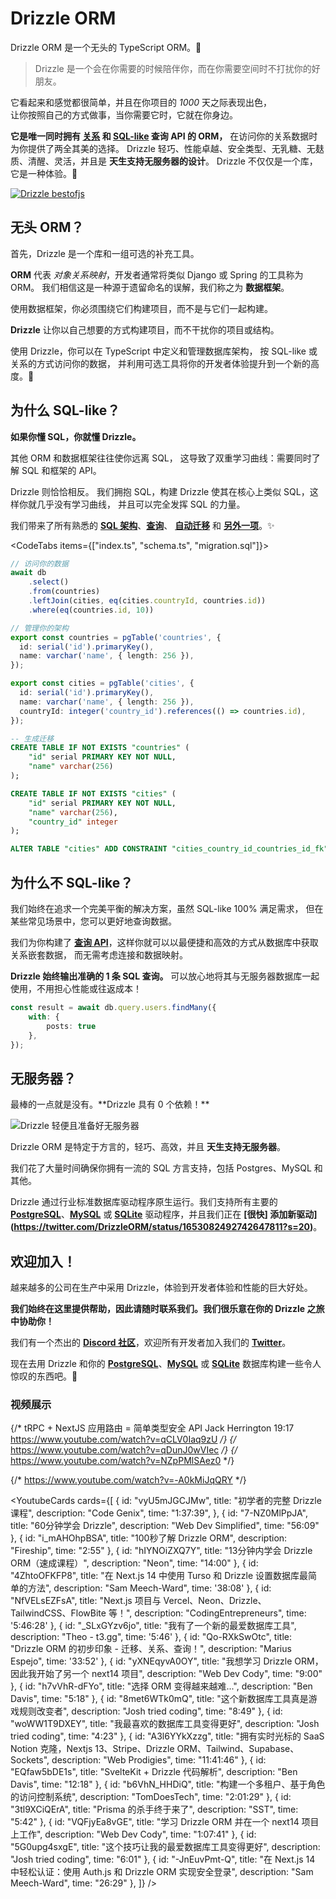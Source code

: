 
# Drizzle ORM

Drizzle ORM 是一个无头的 TypeScript ORM。🐲
> Drizzle 是一个会在你需要的时候陪伴你，而在你需要空间时不打扰你的好朋友。

它看起来和感觉都很简单，并且在你项目的 _1000_ 天之际表现出色，\
让你按照自己的方式做事，当你需要它时，它就在你身边。

**它是唯一同时拥有 [关系](/docs/rqb) 和 [SQL-like](/docs/select) 查询 API 的 ORM，** 
在访问你的关系数据时为你提供了两全其美的选择。 
Drizzle 轻巧、性能卓越、安全类型、无乳糖、无麸质、清醒、灵活，并且是 **天生支持无服务器的设计**。
Drizzle 不仅仅是一个库，它是一种体验。🤩

[![Drizzle bestofjs](@/assets/images/bestofjs.jpg)](https://bestofjs.org/projects/drizzle-orm)

## 无头 ORM？
首先，Drizzle 是一个库和一组可选的补充工具。

**ORM** 代表 _对象关系映射_，开发者通常将类似 Django 或 Spring 的工具称为 ORM。 
我们相信这是一种源于遗留命名的误解，我们称之为 **数据框架**。

<Callout type="error" emoji="️💔">
  使用数据框架，你必须围绕它们构建项目，而不是与它们一起构建。
</Callout>

**Drizzle** 让你以自己想要的方式构建项目，而不干扰你的项目或结构。

使用 Drizzle，你可以在 TypeScript 中定义和管理数据库架构，
按 SQL-like 或关系的方式访问你的数据，
并利用可选工具将你的开发者体验提升到一个新的高度。🤯

## 为什么 SQL-like？
**如果你懂 SQL，你就懂 Drizzle。**

其他 ORM 和数据框架往往使你远离 SQL，
这导致了双重学习曲线：需要同时了解 SQL 和框架的 API。

Drizzle 则恰恰相反。 
我们拥抱 SQL，构建 Drizzle 使其在核心上类似 SQL，这样你就几乎没有学习曲线，
并且可以完全发挥 SQL 的力量。

我们带来了所有熟悉的 **[SQL 架构](/docs/sql-schema-declaration)**、**[查询](/docs/select)**、 
**[自动迁移](/docs/migrations)** 和 **[另外一项](/docs/rqb)**。✨

<CodeTabs items={["index.ts", "schema.ts", "migration.sql"]}>
```typescript copy
// 访问你的数据
await db
	.select()
	.from(countries)
	.leftJoin(cities, eq(cities.countryId, countries.id))
	.where(eq(countries.id, 10))
```
```typescript copy
// 管理你的架构
export const countries = pgTable('countries', {
  id: serial('id').primaryKey(),
  name: varchar('name', { length: 256 }),
});

export const cities = pgTable('cities', {
  id: serial('id').primaryKey(),
  name: varchar('name', { length: 256 }),
  countryId: integer('country_id').references(() => countries.id),
});
```
```sql
-- 生成迁移
CREATE TABLE IF NOT EXISTS "countries" (
	"id" serial PRIMARY KEY NOT NULL,
	"name" varchar(256)
);

CREATE TABLE IF NOT EXISTS "cities" (
	"id" serial PRIMARY KEY NOT NULL,
	"name" varchar(256),
	"country_id" integer
);

ALTER TABLE "cities" ADD CONSTRAINT "cities_country_id_countries_id_fk" FOREIGN KEY ("country_id") REFERENCES "countries"("id") ON DELETE no action ON UPDATE no action;
```
</CodeTabs>

## 为什么不 SQL-like？
我们始终在追求一个完美平衡的解决方案，虽然 SQL-like 100% 满足需求， 
但在某些常见场景中，您可以更好地查询数据。

我们为你构建了 **[查询 API](/docs/rqb)**，这样你就可以以最便捷和高效的方式从数据库中获取关系嵌套数据，
而无需考虑连接和数据映射。

**Drizzle 始终输出准确的 1 条 SQL 查询。** 可以放心地将其与无服务器数据库一起使用，不用担心性能或往返成本！

```ts
const result = await db.query.users.findMany({
	with: {
		posts: true
	},
});
```

## 无服务器？
<Callout type="info" emoji="🥳">
  最棒的一点就是没有。**Drizzle 具有 0 个依赖！**
</Callout>


![Drizzle 轻便且准备好无服务器](@/assets/images/drizzle31kb.jpg)

Drizzle ORM 是特定于方言的，轻巧、高效，并且 **天生支持无服务器**。

我们花了大量时间确保你拥有一流的 SQL 方言支持，包括 Postgres、MySQL 和其他。

Drizzle 通过行业标准数据库驱动程序原生运行。我们支持所有主要的 **[PostgreSQL](/docs/get-started-postgresql)**、**[MySQL](/docs/get-started-mysql)** 或 **[SQLite](/docs/get-started-sqlite)** 驱动程序，并且我们正在 **[很快] 添加新驱动](https://twitter.com/DrizzleORM/status/1653082492742647811?s=20)**。


## 欢迎加入！
越来越多的公司在生产中采用 Drizzle，体验到开发者体验和性能的巨大好处。

**我们始终在这里提供帮助，因此请随时联系我们。我们很乐意在你的 Drizzle 之旅中协助你！**

我们有一个杰出的 **[Discord 社区](https://driz.link/discord)**，欢迎所有开发者加入我们的 **[Twitter](https://twitter.com/drizzleorm)**。

现在去用 Drizzle 和你的 **[PostgreSQL](/docs/get-started-postgresql)**、**[MySQL](/docs/get-started-mysql)** 或 **[SQLite](/docs/get-started-sqlite)** 数据库构建一些令人惊叹的东西吧。🚀

### 视频展示

{/* tRPC + NextJS 应用路由 = 简单类型安全 API
Jack Herrington 19:17
https://www.youtube.com/watch?v=qCLV0Iaq9zU */}
{/* https://www.youtube.com/watch?v=qDunJ0wVIec */}
{/* https://www.youtube.com/watch?v=NZpPMlSAez0 */}

 {/* https://www.youtube.com/watch?v=-A0kMiJqQRY */}

<YoutubeCards cards={[
	{
		id: "vyU5mJGCJMw",
		title: "初学者的完整 Drizzle 课程",
		description: "Code Genix",
		time: "1:37:39",
	},
	{
		id: "7-NZ0MlPpJA",
		title: "60分钟学会 Drizzle",
		description: "Web Dev Simplified",
		time: "56:09"
	},
	{
		id: "i_mAHOhpBSA",
		title: "100秒了解 Drizzle ORM",
		description: "Fireship",
		time: "2:55"
	},
	{
		id: "hIYNOiZXQ7Y",
		title: "13分钟内学会 Drizzle ORM（速成课程）",
		description: "Neon",
		time: "14:00"
	},
	{
		id: "4ZhtoOFKFP8",
		title: "在 Next.js 14 中使用 Turso 和 Drizzle 设置数据库最简单的方法",
		description: "Sam Meech-Ward",
		time: '38:08'
	}, 
	{
		id: "NfVELsEZFsA",
		title: "Next.js 项目与 Vercel、Neon、Drizzle、TailwindCSS、FlowBite 等！",
		description: "CodingEntrepreneurs",
		time: '5:46:28'
	}, 
	{
		id: "_SLxGYzv6jo",
		title: "我有了一个新的最爱数据库工具",
		description: "Theo - t3.gg",
		time: '5:46'
	}, 
	{
		id: "Qo-RXkSwOtc",
		title: "Drizzle ORM 的初步印象 - 迁移、关系、查询！",
		description: "Marius Espejo",
		time: '33:52'
	},
	{
		id: "yXNEqyvA0OY",
		title: "我想学习 Drizzle ORM，因此我开始了另一个 next14 项目",
		description: "Web Dev Cody",
		time: "9:00"
	},
	{
		id: "h7vVhR-dFYo",
		title: "选择 ORM 变得越来越难...",
		description: "Ben Davis",
		time: "5:18"
	},
	{
		id: "8met6WTk0mQ",
		title: "这个新数据库工具真是游戏规则改变者",
		description: "Josh tried coding",
		time: "8:49"
	},
	{
		id: "woWW1T9DXEY",
		title: "我最喜欢的数据库工具变得更好",
		description: "Josh tried coding",
		time: "4:23"
	},
	{
		id: "A3l6YYkXzzg",
		title: "拥有实时光标的 SaaS Notion 克隆，Nextjs 13、Stripe、Drizzle ORM、Tailwind、Supabase、Sockets",
		description: "Web Prodigies",
		time: "11:41:46"
	},
	{
		id: "EQfaw5bDE1s",
		title: "SvelteKit + Drizzle 代码解析",
		description: "Ben Davis",
		time: "12:18"
	},
	{
		id: "b6VhN_HHDiQ",
		title: "构建一个多租户、基于角色的访问控制系统",
		description: "TomDoesTech",
		time: "2:01:29"
	},
	{
		id: "3tl9XCiQErA",
		title: "Prisma 的杀手终于来了",
		description: "SST",
		time: "5:42"
	},
	{
		id: "VQFjyEa8vGE",
		title: "学习 Drizzle ORM 并在一个 next14 项目上工作",
		description: "Web Dev Cody",
		time: "1:07:41"
	},
	{
		id: "5G0upg4sxgE",
		title: "这个技巧让我的最爱数据库工具变得更好",
		description: "Josh tried coding",
		time: "6:01"
	},
	{
		id: "-JnEuvPmt-Q",
		title: "在 Next.js 14 中轻松认证：使用 Auth.js 和 Drizzle ORM 实现安全登录",
		description: "Sam Meech-Ward",
		time: "26:29"
	},
]} />
